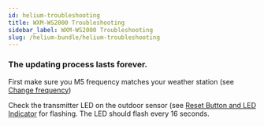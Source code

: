 ```yaml
---
id: helium-troubleshooting
title: WXM-WS2000 Troubleshooting
sidebar_label: WXM-WS2000 Troubleshooting
slug: /helium-bundle/helium-troubleshooting
---
```



### The updating process lasts forever.

First make sure you M5 frequency matches your weather station (see [Change frequency](/wxm-devices/wifi-m5-bundle/m5-connect-and-claim#change-frequency-optional))

Check the transmitter LED on the outdoor sensor (see [Reset Button and LED Indicator](/wxm-devices/wifi-m5-bundle/assemble-m5#outdoor-weather-station) for flashing.
The LED should flash every 16 seconds.